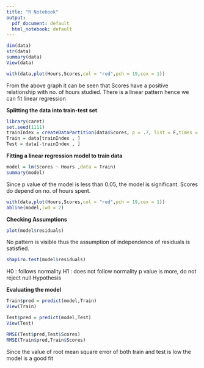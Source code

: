---
title: "R Notebook"
output:
  pdf_document: default
  html_notebook: default
---

```{r}
dim(data)
str(data)
summary(data)
View(data)
```
```{r}
with(data,plot(Hours,Scores,col = "red",pch = 19,cex = 1))
```
From the above graph it can be seen that 
Scores have a positive relationship with no. of hours studied. 
There is a linear pattern hence we can fit linear regression

**Splitting the data into train-test set**
```{r}
library(caret)
set.seed(1111)
trainIndex = createDataPartition(data$Scores, p = .7, list = F,times = 1)
Train = data[trainIndex , ]
Test = data[-trainIndex , ]
```

**Fitting a linear regression model to train data**
```{r}
model = lm(Scores ~ Hours ,data = Train)
summary(model)
```
Since p value of the model is less than 0.05, the model is significant.
Scores do depend on no. of hours spent.

```{r}
with(data,plot(Hours,Scores,col = "red",pch = 19,cex = 1))
abline(model,lwd = 2)
```

**Checking Assumptions**
```{r}
plot(model$residuals)
```
No pattern is visible thus the assumption of 
independence of residuals is satisfied.

```{r}
shapiro.test(model$residuals)
```
H0 : follows normality
H1 : does not follow normality
p value is more, do not reject null Hypothesis


**Evaluating the model**
```{r}
Train$pred = predict(model,Train)
View(Train)

Test$pred = predict(model,Test)
View(Test)

RMSE(Test$pred,Test$Scores)
RMSE(Train$pred,Train$Scores)
```
Since the value of root mean square error of both train and test is low
the model is a good fit

